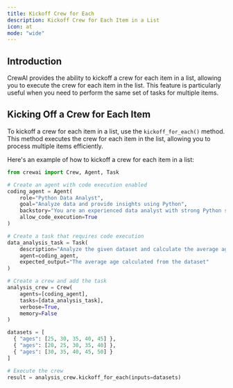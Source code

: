 ```yaml
---
title: Kickoff Crew for Each
description: Kickoff Crew for Each Item in a List
icon: at
mode: "wide"
---
```


## Introduction

CrewAI provides the ability to kickoff a crew for each item in a list, allowing you to execute the crew for each item in the list. 
This feature is particularly useful when you need to perform the same set of tasks for multiple items.

## Kicking Off a Crew for Each Item

To kickoff a crew for each item in a list, use the `kickoff_for_each()` method. 
This method executes the crew for each item in the list, allowing you to process multiple items efficiently.

Here's an example of how to kickoff a crew for each item in a list:

```python Code
from crewai import Crew, Agent, Task

# Create an agent with code execution enabled
coding_agent = Agent(
    role="Python Data Analyst",
    goal="Analyze data and provide insights using Python",
    backstory="You are an experienced data analyst with strong Python skills.",
    allow_code_execution=True
)

# Create a task that requires code execution
data_analysis_task = Task(
    description="Analyze the given dataset and calculate the average age of participants. Ages: {ages}",
    agent=coding_agent,
    expected_output="The average age calculated from the dataset"
)

# Create a crew and add the task
analysis_crew = Crew(
    agents=[coding_agent],
    tasks=[data_analysis_task],
    verbose=True,
    memory=False
)

datasets = [
  { "ages": [25, 30, 35, 40, 45] },
  { "ages": [20, 25, 30, 35, 40] },
  { "ages": [30, 35, 40, 45, 50] }
]

# Execute the crew
result = analysis_crew.kickoff_for_each(inputs=datasets)
```